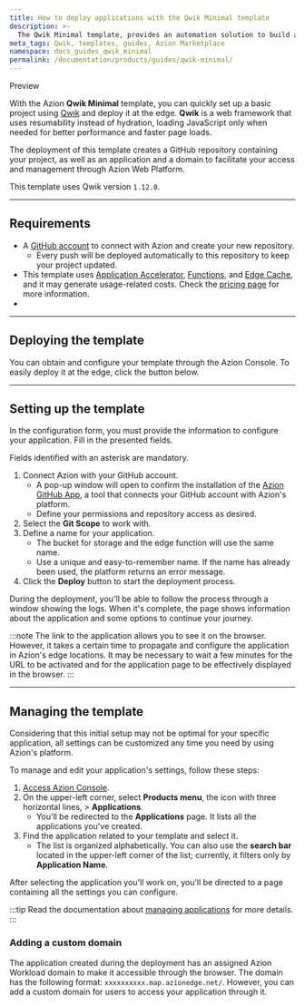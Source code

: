 ```yaml
---
title: How to deploy applications with the Qwik Minimal template
description: >-
  The Qwik Minimal template, provides an automation solution to build a basic Qwik application on Azion.
meta_tags: Qwik, templates, guides, Azion Marketplace
namespace: docs_guides_qwik_minimal
permalink: /documentation/products/guides/qwik-minimal/
---
```



<Tag severity="info" client:only="vue">
Preview
</Tag>

With the Azion **Qwik Minimal** template, you can quickly set up a basic project using [Qwik](https://qwik.dev/docs/) and deploy it at the edge. **Qwik** is a web framework that uses resumability instead of hydration, loading JavaScript only when needed for better performance and faster page loads.

The deployment of this template creates a GitHub repository containing your project, as well as an application and a domain to facilitate your access and management through Azion Web Platform.

This template uses Qwik version `1.12.0`.

---

## Requirements

- A [GitHub account](https://github.com/signup) to connect with Azion and create your new repository.
    - Every push will be deployed automatically to this repository to keep your project updated.
- This template uses [Application Accelerator](/en/documentation/products/build/applications/application-accelerator/), [Functions](/en/documentation/products/build/applications/functions/), and [Edge Cache](/en/documentation/products/build/edge-application/edge-cache/), and it may generate usage-related costs. Check the [pricing page](https://www.azion.com/en/pricing/) for more information.
- 
---

## Deploying the template

You can obtain and configure your template through the Azion Console. To easily deploy it at the edge, click the button below.

  <LinkButton
    label="Deploy"
    link="https://console.azion.com/create/qwik/qwik-minimal"
    icon="ai ai-azion"
    icon-pos="left"
  />

---

## Setting up the template

In the configuration form, you must provide the information to configure your application. Fill in the presented fields. 

Fields identified with an asterisk are mandatory.

1. Connect Azion with your GitHub account.
    - A pop-up window will open to confirm the installation of the [Azion GitHub App](/en/documentation/products/guides/azion-github-app/), a tool that connects your GitHub account with Azion's platform.
    - Define your permissions and repository access as desired.
2. Select the **Git Scope** to work with.
3. Define a name for your application.
    - The bucket for storage and the edge function will use the same name.
    - Use a unique and easy-to-remember name. If the name has already been used, the platform returns an error message.
4. Click the **Deploy** button to start the deployment process.

During the deployment, you'll be able to follow the process through a window showing the logs. When it's complete, the page shows information about the application and some options to continue your journey.

:::note
The link to the application allows you to see it on the browser. However, it takes a certain time to propagate and configure the application in Azion's edge locations. It may be necessary to wait a few minutes for the URL to be activated and for the application page to be effectively displayed in the browser.
:::

---

## Managing the template

Considering that this initial setup may not be optimal for your specific application, all settings can be customized any time you need by using Azion's platform.

To manage and edit your application's settings, follow these steps:

1. [Access Azion Console](https://console.azion.com).
2. On the upper-left corner, select **Products menu**, the icon with three horizontal lines, > **Applications**.
    - You'll be redirected to the **Applications** page. It lists all the applications you've created.
3. Find the application related to your template and select it.
    - The list is organized alphabetically. You can also use the **search bar** located in the upper-left corner of the list; currently, it filters only by **Application Name**.

After selecting the application you'll work on, you'll be directed to a page containing all the settings you can configure.

:::tip
Read the documentation about [managing applications](/en/documentation/products/build/applications/first-steps/) for more details.
:::

### Adding a custom domain

The application created during the deployment has an assigned Azion Workload domain to make it accessible through the browser. The domain has the following format: `xxxxxxxxxx.map.azionedge.net/`. However, you can add a custom domain for users to access your application through it.


<LinkButton link="/en/documentation/products/guides/configure-a-domain/" label="Go to Configuring a Domain Guide" severity="secondary" /> 
